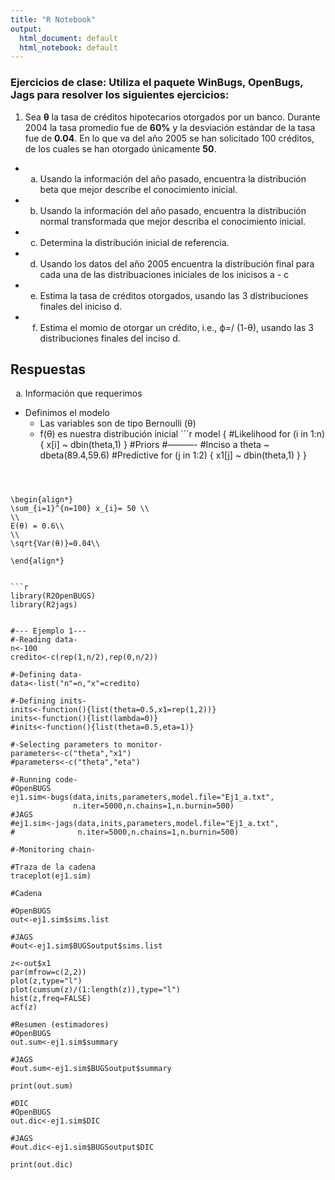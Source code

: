 ```yaml
---
title: "R Notebook"
output:
  html_document: default
  html_notebook: default
---
```


### Ejercicios de clase: Utiliza el paquete WinBugs, OpenBugs, Jags para resolver los siguientes ejercicios:

1. Sea __θ__ la tasa de créditos hipotecarios otorgados por un banco. Durante 2004 la tasa promedio fue de __60%__ y la desviación estándar de la tasa fue de __0.04__. En lo que va del año 2005 se han solicitado 100 créditos, de los cuales se han otorgado únicamente __50__.
  * a) Usando la información del año pasado, encuentra la distribución beta que mejor describe el conocimiento inicial.
  * b) Usando la información del año pasado, encuentra la distribución normal transformada que mejor describa el conocimiento inicial.
  * c) Determina la distribución inicial de referencia.
  * d) Usando los datos del año 2005 encuentra la distribución final para cada una de las distribuaciones iniciales de los inicisos a - c
  * e) Estima  la tasa de créditos otorgados, usando las 3 distribuciones finales del iniciso d.
  * f) Estima el momio de otorgar un crédito, i.e., ϕ=\θ / (1-θ), usando las 3 distribuciones finales del inciso d.
  
## Respuestas
a) Información que requerimos
* Definimos el modelo
    + Las variables son de tipo Bernoulli (θ)
    + f(θ) es nuestra distribución inicial
```r

model
{
#Likelihood
for (i in 1:n) {
	x[i] ~ dbin(theta,1)
	}
#Priors
#----------
#Inciso a
theta ~ dbeta(89.4,59.6)
#Predictive
for (j in 1:2) {
	x1[j] ~ dbin(theta,1)
	}
}

```

  

\begin{align*}
\sum_{i=1}^{n=100} x_{i}= 50 \\
\\
E(θ) = 0.6\\
\\
\sqrt{Var(θ)}=0.04\\

\end{align*}
 

```r
library(R2OpenBUGS)
library(R2jags)


#--- Ejemplo 1---
#-Reading data-
n<-100
credito<-c(rep(1,n/2),rep(0,n/2))

#-Defining data-
data<-list("n"=n,"x"=credito)

#-Defining inits-
inits<-function(){list(theta=0.5,x1=rep(1,2))}
inits<-function(){list(lambda=0)}
#inits<-function(){list(theta=0.5,eta=1)}

#-Selecting parameters to monitor-
parameters<-c("theta","x1")
#parameters<-c("theta","eta")

#-Running code-
#OpenBUGS
ej1.sim<-bugs(data,inits,parameters,model.file="Ej1_a.txt",
              n.iter=5000,n.chains=1,n.burnin=500)
#JAGS
#ej1.sim<-jags(data,inits,parameters,model.file="Ej1_a.txt",
#              n.iter=5000,n.chains=1,n.burnin=500)

#-Monitoring chain-

#Traza de la cadena
traceplot(ej1.sim)

#Cadena

#OpenBUGS
out<-ej1.sim$sims.list

#JAGS
#out<-ej1.sim$BUGSoutput$sims.list

z<-out$x1
par(mfrow=c(2,2))
plot(z,type="l")
plot(cumsum(z)/(1:length(z)),type="l")
hist(z,freq=FALSE)
acf(z)

#Resumen (estimadores)
#OpenBUGS
out.sum<-ej1.sim$summary

#JAGS
#out.sum<-ej1.sim$BUGSoutput$summary

print(out.sum)

#DIC
#OpenBUGS
out.dic<-ej1.sim$DIC

#JAGS
#out.dic<-ej1.sim$BUGSoutput$DIC

print(out.dic)

```


